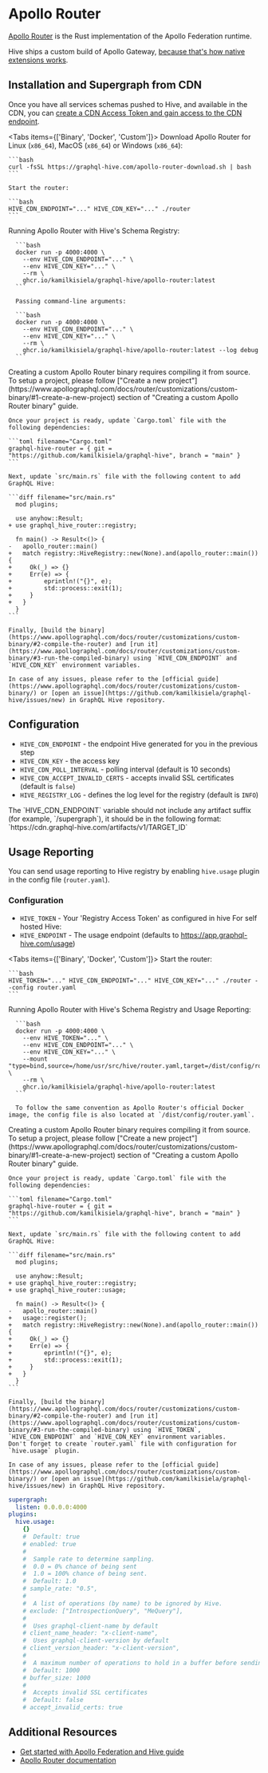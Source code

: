 
# Apollo Router

[Apollo Router](https://www.apollographql.com/docs/router/) is the Rust implementation of the Apollo
Federation runtime.

Hive ships a custom build of Apollo Gateway,
[because that's how native extensions works](https://www.apollographql.com/docs/router/customizations/native).

## Installation and Supergraph from CDN

Once you have all services schemas pushed to Hive, and available in the CDN, you can
[create a CDN Access Token and gain access to the CDN endpoint](/docs/features/high-availability-cdn#cdn-access-tokens).

<Tabs items={['Binary', 'Docker', 'Custom']}>
  <Tab>
    Download Apollo Router for Linux (`x86_64`), MacOS (`x86_64`) or Windows (`x86_64`):

    ```bash
    curl -fsSL https://graphql-hive.com/apollo-router-download.sh | bash
    ```

    Start the router:

    ```bash
    HIVE_CDN_ENDPOINT="..." HIVE_CDN_KEY="..." ./router
    ```

  </Tab>
  <Tab>
      Running Apollo Router with Hive's Schema Registry:

      ```bash
      docker run -p 4000:4000 \
        --env HIVE_CDN_ENDPOINT="..." \
        --env HIVE_CDN_KEY="..." \
        --rm \
        ghcr.io/kamilkisiela/graphql-hive/apollo-router:latest
      ```

      Passing command-line arguments:

      ```bash
      docker run -p 4000:4000 \
        --env HIVE_CDN_ENDPOINT="..." \
        --env HIVE_CDN_KEY="..." \
        --rm \
        ghcr.io/kamilkisiela/graphql-hive/apollo-router:latest --log debug
      ```

  </Tab>

  <Tab>
    Creating a custom Apollo Router binary requires compiling it from source.
    To setup a project, please follow ["Create a new project"](https://www.apollographql.com/docs/router/customizations/custom-binary/#1-create-a-new-project) section of "Creating a custom Apollo Router binary" guide.

    Once your project is ready, update `Cargo.toml` file with the following dependencies:

    ```toml filename="Cargo.toml"
    graphql-hive-router = { git = "https://github.com/kamilkisiela/graphql-hive", branch = "main" }
    ```

    Next, update `src/main.rs` file with the following content to add GraphQL Hive:

    ```diff filename="src/main.rs"
      mod plugins;

      use anyhow::Result;
    + use graphql_hive_router::registry;

      fn main() -> Result<()> {
    -   apollo_router::main()
    +   match registry::HiveRegistry::new(None).and(apollo_router::main()) {
    +     Ok(_) => {}
    +     Err(e) => {
    +         eprintln!("{}", e);
    +         std::process::exit(1);
    +     }
    +   }
      }
    ```

    Finally, [build the binary](https://www.apollographql.com/docs/router/customizations/custom-binary/#2-compile-the-router) and [run it](https://www.apollographql.com/docs/router/customizations/custom-binary/#3-run-the-compiled-binary) using `HIVE_CDN_ENDPOINT` and `HIVE_CDN_KEY` environment variables.

    In case of any issues, please refer to the [official guide](https://www.apollographql.com/docs/router/customizations/custom-binary/) or [open an issue](https://github.com/kamilkisiela/graphql-hive/issues/new) in GraphQL Hive repository.

  </Tab>
</Tabs>

## Configuration

- `HIVE_CDN_ENDPOINT` - the endpoint Hive generated for you in the previous step
- `HIVE_CDN_KEY` - the access key
- `HIVE_CDN_POLL_INTERVAL` - polling interval (default is 10 seconds)
- `HIVE_CDN_ACCEPT_INVALID_CERTS` - accepts invalid SSL certificates (default is `false`)
- `HIVE_REGISTRY_LOG` - defines the log level for the registry (default is `INFO`)

<Callout>
  The `HIVE_CDN_ENDPOINT` variable should not include any artifact suffix (for example,
  `/supergraph`), it should be in the following format:
  `https://cdn.graphql-hive.com/artifacts/v1/TARGET_ID`
</Callout>

## Usage Reporting

You can send usage reporting to Hive registry by enabling `hive.usage` plugin in the config file (`router.yaml`).

### Configuration

- `HIVE_TOKEN` - Your 'Registry Access Token' as configured in hive
For self hosted Hive:
- `HIVE_ENDPOINT` - The usage endpoint (defaults to https://app.graphql-hive.com/usage)

<Tabs items={['Binary', 'Docker', 'Custom']}>
  <Tab>
    Start the router:

    ```bash
    HIVE_TOKEN="..." HIVE_CDN_ENDPOINT="..." HIVE_CDN_KEY="..." ./router --config router.yaml
    ```

  </Tab>
  <Tab>
      Running Apollo Router with Hive's Schema Registry and Usage Reporting:

      ```bash
      docker run -p 4000:4000 \
        --env HIVE_TOKEN="..." \
        --env HIVE_CDN_ENDPOINT="..." \
        --env HIVE_CDN_KEY="..." \
        --mount "type=bind,source=/home/usr/src/hive/router.yaml,target=/dist/config/router.yaml" \
        --rm \
        ghcr.io/kamilkisiela/graphql-hive/apollo-router:latest
      ```

      To follow the same convention as Apollo Router's official Docker image, the config file is also located at `/dist/config/router.yaml`.

  </Tab>

  <Tab>
    Creating a custom Apollo Router binary requires compiling it from source.
    To setup a project, please follow ["Create a new project"](https://www.apollographql.com/docs/router/customizations/custom-binary/#1-create-a-new-project) section of "Creating a custom Apollo Router binary" guide.

    Once your project is ready, update `Cargo.toml` file with the following dependencies:

    ```toml filename="Cargo.toml"
    graphql-hive-router = { git = "https://github.com/kamilkisiela/graphql-hive", branch = "main" }
    ```

    Next, update `src/main.rs` file with the following content to add GraphQL Hive:

    ```diff filename="src/main.rs"
      mod plugins;

      use anyhow::Result;
    + use graphql_hive_router::registry;
    + use graphql_hive_router::usage;

      fn main() -> Result<()> {
    -   apollo_router::main()
    +   usage::register();
    +   match registry::HiveRegistry::new(None).and(apollo_router::main()) {
    +     Ok(_) => {}
    +     Err(e) => {
    +         eprintln!("{}", e);
    +         std::process::exit(1);
    +     }
    +   }
      }
    ```

    Finally, [build the binary](https://www.apollographql.com/docs/router/customizations/custom-binary/#2-compile-the-router) and [run it](https://www.apollographql.com/docs/router/customizations/custom-binary/#3-run-the-compiled-binary) using `HIVE_TOKEN`, `HIVE_CDN_ENDPOINT` and `HIVE_CDN_KEY` environment variables.
    Don't forget to create `router.yaml` file with configuration for `hive.usage` plugin.

    In case of any issues, please refer to the [official guide](https://www.apollographql.com/docs/router/customizations/custom-binary/) or [open an issue](https://github.com/kamilkisiela/graphql-hive/issues/new) in GraphQL Hive repository.

  </Tab>
</Tabs>

```yaml filename="router.yaml"
supergraph:
  listen: 0.0.0.0:4000
plugins:
  hive.usage:
    {}
    #  Default: true
    # enabled: true
    #
    #  Sample rate to determine sampling.
    #  0.0 = 0% chance of being sent
    #  1.0 = 100% chance of being sent.
    #  Default: 1.0
    # sample_rate: "0.5",
    #
    #  A list of operations (by name) to be ignored by Hive.
    # exclude: ["IntrospectionQuery", "MeQuery"],
    #
    #  Uses graphql-client-name by default
    # client_name_header: "x-client-name",
    #  Uses graphql-client-version by default
    # client_version_header: "x-client-version",
    #
    #  A maximum number of operations to hold in a buffer before sending to GraphQL Hive
    #  Default: 1000
    # buffer_size: 1000
    #
    #  Accepts invalid SSL certificates
    #  Default: false
    # accept_invalid_certs: true
```

## Additional Resources

- [Get started with Apollo Federation and Hive guide](/docs/get-started/apollo-federation)
- [Apollo Router documentation](https://www.apollographql.com/docs/router/)
